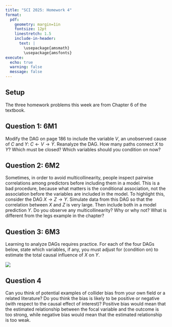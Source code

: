 ```yaml
---
title: "SCI 2025: Homework 4"
format: 
  pdf:
    geometry: margin=1in
    fontsize: 12pt
    linestretch: 1.5
    include-in-header:
      text: |
        \usepackage{amsmath}
        \usepackage{amsfonts}
execute:
  echo: true
  warning: false
  message: false
---
```


## Setup

The three homework problems this week are from Chapter 6 of the textbook.

## Question 1: 6M1

Modify the DAG on page 186 to include the variable $V$, an unobserved cause of $C$ and $Y$: $C \leftarrow V \rightarrow Y$. Reanalyze the DAG. How many paths connect $X$ to $Y$? Which must be closed? Which variables should you condition on now?

## Question 2: 6M2

Sometimes, in order to avoid multicollinearity, people inspect pairwise correlations among predictors before including them in a model. This is a bad procedure, because what matters is the conditional association, not the association before the variables are included in the model. To highlight this, consider the DAG $X \rightarrow Z \rightarrow Y$. Simulate data from this DAG so that the correlation between $X$ and $Z$ is very large. Then include both in a model prediction $Y$. Do you observe any multicollinearity? Why or why not? What is different from the legs example in the chapter?

## Question 3: 6M3

Learning to analyze DAGs requires practice. For each of the four DAGs below, state which variables, if any, you must adjust for (condition on) to estimate the total causal influence of $X$ on $Y$.

![](img/6M3_DAGS.png)

## Question 4

Can you think of potential examples of collider bias from your own field or a related literature? Do you think the bias is likely to be positive or negative (with respect to the causal effect of interest)? Positive bias would mean that the estimated relationship between the focal variable and the outcome is too strong, while negative bias would mean that the estimated relationship is too weak.
